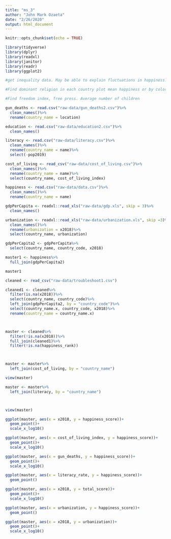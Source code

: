 ```yaml
---
title: "ms_3"
author: "John Mark Ozaeta"
date: "2/26/2020"
output: html_document
---
```


```r
knitr::opts_chunk$set(echo = TRUE)

library(tidyverse)
library(dplyr)
library(readxl)
library(janitor)
library(readr)
library(ggplot2)

#get inequality data. May be able to explain fluctuations in happiness. also compare difference between gdp per capita and median income.

#Find dominant religion in each country plot mean happiness or by color by religion.

#Find freedom index, free press. Average number of children

gun_deaths <- read.csv("raw-data/gun_deaths2.csv")%>%
  clean_names()%>%
  rename(country_name = location)

education <- read.csv("raw-data/education2.csv")%>%
  clean_names()

literacy <- read.csv("raw-data/literacy.csv")%>%
  clean_names()%>%
  rename(country_name = name)%>%
  select(-pop2019)

cost_of_living <- read_csv("raw-data/cost_of_living.csv")%>%
  clean_names()%>%
  rename(country_name = name)%>%
  select(country_name, cost_of_living_index)

happiness <- read.csv("raw-data/data.csv")%>%
  clean_names()%>%
  rename(country_name = name)

gdpPerCapita <- readxl::read_xls("raw-data/gdp.xls", skip = 3)%>%
  clean_names()

urbanization <- readxl::read_xls("raw-data/urbanization.xls", skip =3)%>%
  clean_names()%>%
  rename(urbanization = x2018)%>%
  select(country_name, urbanization)

gdpPerCapita2 <- gdpPerCapita%>%
  select(country_name, country_code, x2018)

master1 <- happiness%>%
  full_join(gdpPerCapita2)

master1

cleaned <- read_csv("raw-data/troubleshoot1.csv")

cleaned1 <- cleaned%>%
  filter(is.na(x2018))%>%
  select(country_name, country_code)%>%
  left_join(gdpPerCapita2, by = "country_code")%>%
  select(country_name.x, country_code, x2018)%>%
  rename(country_name = country_name.x)



master <- cleaned%>%
  filter(!is.na(x2018))%>%
  full_join(cleaned1)%>%
  filter(!is.na(happiness_rank))



master <- master%>%
  left_join(cost_of_living, by = "country_name")

view(master)

master <- master%>%
  left_join(literacy, by = "country_name")



view(master)


```

```r
ggplot(master, aes(x = x2018, y = happiness_score))+
  geom_point()+
  scale_x_log10()

ggplot(master, aes(x = cost_of_living_index, y = happiness_score))+
  geom_point()+
  scale_x_log10()

ggplot(master, aes(x = gun_deaths, y = happiness_score))+
  geom_point()+
  scale_x_log10()

ggplot(master, aes(x = literacy_rate, y = happiness_score))+
  geom_point()

ggplot(master, aes(x = x2018, y = total_score))+
  geom_point()+
  scale_x_log10()

ggplot(master, aes(x = urbanization, y = happiness_score))+
  geom_point()

ggplot(master, aes(x = x2018, y = urbanization))+
  geom_point()+
  scale_x_log10()

```

